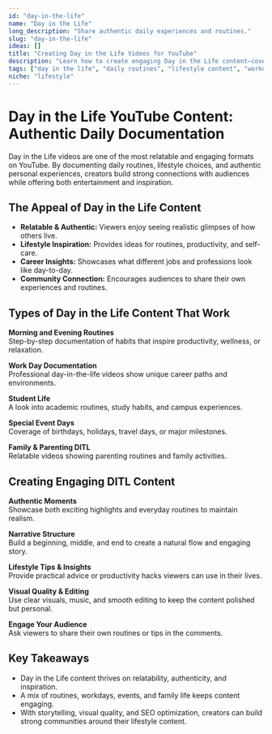 ```yaml
---
id: "day-in-the-life"
name: "Day in the Life"
long_description: "Share authentic daily experiences and routines."
slug: "day-in-the-life"
ideas: []
title: "Creating Day in the Life Videos for YouTube"
description: "Learn how to create engaging Day in the Life content—covering routines, workdays, special events, and authentic lifestyle documentation."
tags: ["day in the life", "daily routines", "lifestyle content", "workday vlogs", "authentic documentation", "DITL videos"]
niche: "lifestyle"
---
```


# Day in the Life YouTube Content: Authentic Daily Documentation

Day in the Life videos are one of the most relatable and engaging formats on YouTube. By documenting daily routines, lifestyle choices, and authentic personal experiences, creators build strong connections with audiences while offering both entertainment and inspiration.

## The Appeal of Day in the Life Content

- **Relatable & Authentic:** Viewers enjoy seeing realistic glimpses of how others live.  
- **Lifestyle Inspiration:** Provides ideas for routines, productivity, and self-care.  
- **Career Insights:** Showcases what different jobs and professions look like day-to-day.  
- **Community Connection:** Encourages audiences to share their own experiences and routines.  

## Types of Day in the Life Content That Work

**Morning and Evening Routines**  
Step-by-step documentation of habits that inspire productivity, wellness, or relaxation.  

**Work Day Documentation**  
Professional day-in-the-life videos show unique career paths and environments.  

**Student Life**  
A look into academic routines, study habits, and campus experiences.  

**Special Event Days**  
Coverage of birthdays, holidays, travel days, or major milestones.  

**Family & Parenting DITL**  
Relatable videos showing parenting routines and family activities.  

## Creating Engaging DITL Content

**Authentic Moments**  
Showcase both exciting highlights and everyday routines to maintain realism.  

**Narrative Structure**  
Build a beginning, middle, and end to create a natural flow and engaging story.  

**Lifestyle Tips & Insights**  
Provide practical advice or productivity hacks viewers can use in their lives.  

**Visual Quality & Editing**  
Use clear visuals, music, and smooth editing to keep the content polished but personal.  

**Engage Your Audience**  
Ask viewers to share their own routines or tips in the comments.  

## Key Takeaways

- Day in the Life content thrives on relatability, authenticity, and inspiration.  
- A mix of routines, workdays, events, and family life keeps content engaging.  
- With storytelling, visual quality, and SEO optimization, creators can build strong communities around their lifestyle content.  
